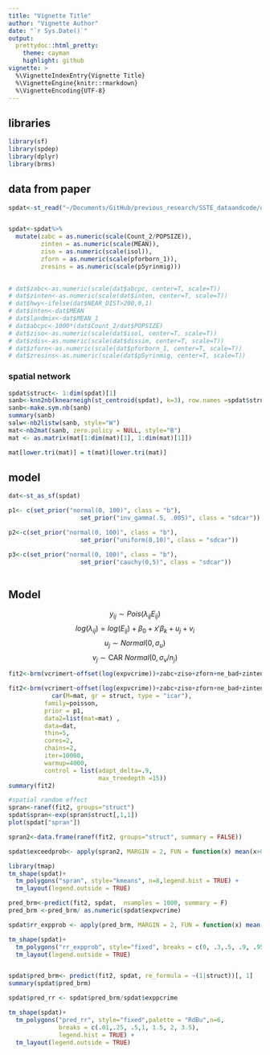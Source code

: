 ```yaml
---
title: "Vignette Title"
author: "Vignette Author"
date: "`r Sys.Date()`"
output:
  prettydoc::html_pretty:
    theme: cayman
    highlight: github
vignette: >
  %\VignetteIndexEntry{Vignette Title}
  %\VignetteEngine{knitr::rmarkdown}
  %\VignetteEncoding{UTF-8}
---
```


## libraries
```r
library(sf)
library(spdep)
library(dplyr)
library(brms)
```

## data from paper
```r
spdat<-st_read("~/Documents/GitHub/previous_research/SSTE_dataandcode/datafinal6911_joinwroad_abc.shp")


spdat<-spdat%>%
  mutate(zabc = as.numeric(scale(Count_2/POPSIZE)),
         zinten = as.numeric(scale(MEAN)), 
         ziso = as.numeric(scale(isol)), 
         zforn = as.numeric(scale(pforborn_1)),
         zresins = as.numeric(scale(p5yrinmig)))
         

# dat$zabc<-as.numeric(scale(dat$abcpc, center=T, scale=T))
# dat$zinten<-as.numeric(scale(dat$inten, center=T, scale=T))
# dat$hwy<-ifelse(dat$NEAR_DIST>200,0,1)
# dat$inten<-dat$MEAN
# dat$landmix<-dat$MEAN_1
# dat$abcpc<-1000*(dat$Count_2/dat$POPSIZE)
# dat$ziso<-as.numeric(scale(dat$isol, center=T, scale=T))
# dat$zdis<-as.numeric(scale(dat$dissim, center=T, scale=T))
# dat$zforn<-as.numeric(scale(dat$pforborn_1, center=T, scale=T))
# dat$zresins<-as.numeric(scale(dat$p5yrinmig, center=T, scale=T))

```


### spatial network
```r
spdat$struct<- 1:dim(spdat)[1]
sanb<-knn2nb(knearneigh(st_centroid(spdat), k=3), row.names =spdat$struct)
sanb<-make.sym.nb(sanb)
summary(sanb)
salw<-nb2listw(sanb, style="W")
mat<-nb2mat(sanb, zero.policy = NULL, style="B")
mat <- as.matrix(mat[1:dim(mat)[1], 1:dim(mat)[1]])

mat[lower.tri(mat)] = t(mat)[lower.tri(mat)]

```

## model
```r
dat<-st_as_sf(spdat)

p1<- c(set_prior("normal(0, 100)", class = "b"),
                    set_prior("inv_gamma(.5, .005)", class = "sdcar"))

p2<-c(set_prior("normal(0, 100)", class = "b"),
                    set_prior("uniform(0,10)", class = "sdcar"))

p3<-c(set_prior("normal(0, 100)", class = "b"),
                    set_prior("cauchy(0,5)", class = "sdcar"))
  
```

## Model

$$y_{ij} \sim Pois(\lambda_{ij} E_{ij})$$
$$log(\lambda_{ij} ) = log(E_{ij}) + \beta_{0}+ x'\beta_k +u_j + v_i $$
$$ u_j \sim Normal(0, \sigma_u)$$
$$ v_j \sim \text{CAR } Normal(0, \sigma_v/n_j)$$

```r
fit2<-brm(vcrimert~offset(log(expvcrime))+zabc+ziso+zforn+ne_bad+zinten+zresins+(1|struct)+ car(M=mat, gr = struct, type = "bym"),

fit2<-brm(vcrimert~offset(log(expvcrime))+zabc+ziso+zforn+ne_bad+zinten+zresins+
            car(M=mat, gr = struct, type = "icar"),
          family=poisson,
          prior = p1,
          data2=list(mat=mat) ,
          data=dat,
          thin=5,
          cores=2,
          chains=2,
          iter=10000,
          warmup=4000,
          control = list(adapt_delta=.9,
                         max_treedepth =15))
summary(fit2)
```


```r
#spatial random effect
spran<-ranef(fit2, groups="struct")
spdat$spran<-exp(spran$struct[,1,1])
plot(spdat["spran"])

spran2<-data.frame(ranef(fit2, groups="struct", summary = FALSE))

spdat$exceedprob<- apply(spran2, MARGIN = 2, FUN = function(x) mean(x>0))

library(tmap)
tm_shape(spdat)+
  tm_polygons("spran", style="kmeans", n=8,legend.hist = TRUE) +
  tm_layout(legend.outside = TRUE) 

```

```r

pred_brm<-predict(fit2, spdat,  nsamples = 1000, summary = F)
pred_brm <-pred_brm/ as.numeric(spdat$expvcrime)

spdat$rr_expprob <- apply(pred_brm, MARGIN = 2, FUN = function(x) mean(x>1.5))

tm_shape(spdat)+
  tm_polygons("rr_expprob", style="fixed", breaks = c(0, .3,.5, .9, .95, 1),legend.hist = TRUE) +
  tm_layout(legend.outside = TRUE) 


spdat$pred_brm<- predict(fit2, spdat, re_formula = ~(1|struct))[, 1]
summary(spdat$pred_brm)

spdat$pred_rr <- spdat$pred_brm/spdat$exppcrime

tm_shape(spdat)+
  tm_polygons("pred_rr", style="fixed",palette = "RdBu",n=6,
              breaks = c(.01,.25, .5,1, 1.5, 2, 3.5),
              legend.hist = TRUE) +
  tm_layout(legend.outside = TRUE) 


```

